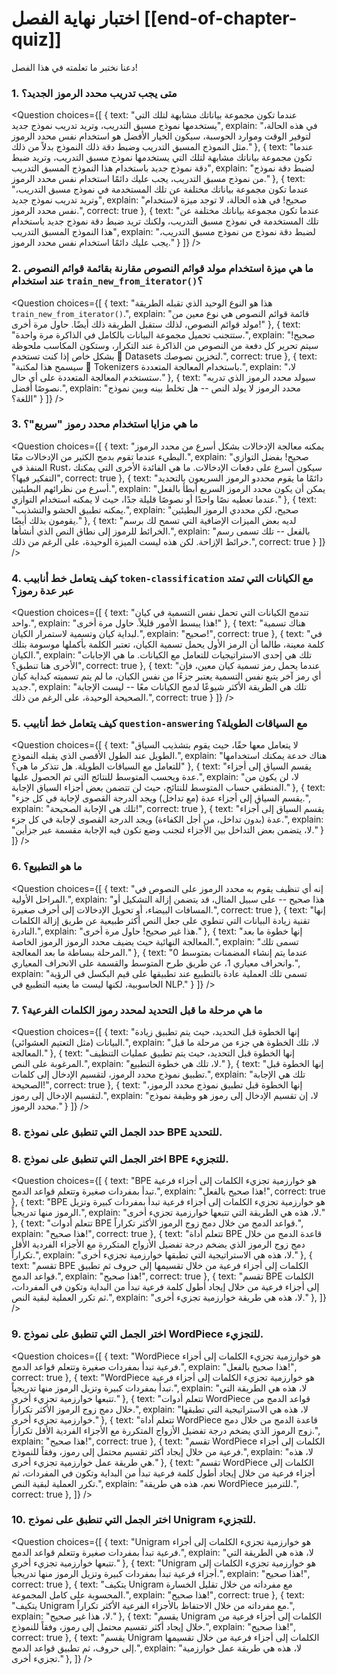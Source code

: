<!-- DISABLE-FRONTMATTER-SECTIONS -->

# اختبار نهاية الفصل [[end-of-chapter-quiz]]

<CourseFloatingBanner
    chapter={6}
    classNames="absolute z-10 right-0 top-0"
/>

دعنا نختبر ما تعلمته في هذا الفصل!

### 1. متى يجب تدريب محدد الرموز الجديد؟

<Question
	choices={[
		{
			text: "عندما تكون مجموعة بياناتك مشابهة لتلك التي يستخدمها نموذج مسبق التدريب، وتريد تدريب نموذج جديد",
			explain: "في هذه الحالة، لتوفير الوقت وموارد الحوسبة، سيكون الخيار الأفضل هو استخدام نفس محدد الرموز مثل النموذج المسبق التدريب وضبط دقة ذلك النموذج بدلاً من ذلك."
		},
		{
			text: "عندما تكون مجموعة بياناتك مشابهة لتلك التي يستخدمها نموذج مسبق التدريب، وتريد ضبط دقة نموذج جديد باستخدام هذا النموذج المسبق التدريب",
			explain: "لضبط دقة نموذج من نموذج مسبق التدريب، يجب عليك دائمًا استخدام نفس محدد الرموز."
		},
		{
			text: "عندما تكون مجموعة بياناتك مختلفة عن تلك المستخدمة في نموذج مسبق التدريب، وتريد تدريب نموذج جديد",
			explain: "صحيح! في هذه الحالة، لا توجد ميزة لاستخدام نفس محدد الرموز.",
            correct: true
		},
        {
			text: "عندما تكون مجموعة بياناتك مختلفة عن تلك المستخدمة في نموذج مسبق التدريب، ولكنك تريد ضبط دقة نموذج جديد باستخدام هذا النموذج المسبق التدريب",
			explain: "لضبط دقة نموذج من نموذج مسبق التدريب، يجب عليك دائمًا استخدام نفس محدد الرموز."
		}
	]}
/>

### 2. ما هي ميزة استخدام مولد قوائم النصوص مقارنة بقائمة قوائم النصوص عند استخدام `train_new_from_iterator()`؟

<Question
	choices={[
		{
			text: "هذا هو النوع الوحيد الذي تقبله الطريقة <code>train_new_from_iterator()</code>.",
			explain: "قائمة قوائم النصوص هي نوع معين من مولد قوائم النصوص، لذلك ستقبل الطريقة ذلك أيضًا. حاول مرة أخرى!"
		},
		{
			text: "ستتجنب تحميل مجموعة البيانات بالكامل في الذاكرة مرة واحدة.",
			explain: "صحيح! سيتم تحرير كل دفعة من النصوص من الذاكرة عند التكرار، وستكون المكاسب ملحوظة بشكل خاص إذا كنت تستخدم 🤗 Datasets لتخزين نصوصك.",
			correct: true
		},
		{
			text: "سيسمح هذا لمكتبة 🤗 Tokenizers باستخدام المعالجة المتعددة.",
			explain: "لا، ستستخدم المعالجة المتعددة على أي حال."
		},
        {
			text: "سيولد محدد الرموز الذي تدربه نصوصًا أفضل.",
			explain: "محدد الرموز لا يولد النص -- هل تخلط بينه وبين نموذج اللغة؟"
		}
	]}
/>

### 3. ما هي مزايا استخدام محدد رموز "سريع"؟

<Question
	choices={[
		{
			text: "يمكنه معالجة الإدخالات بشكل أسرع من محدد الرموز البطيء عندما تقوم بدمج الكثير من الإدخالات معًا.",
			explain: "صحيح! بفضل التوازي المنفذ في Rust، سيكون أسرع على دفعات الإدخالات. ما هي الفائدة الأخرى التي يمكنك التفكير فيها؟",
			correct: true
		},
		{
			text: "دائمًا ما يقوم محددو الرموز السريعون بالتحديد أسرع من نظرائهم البطيئين.",
			explain: "يمكن أن يكون محدد الرموز السريع أبطأ بالفعل عندما تعطيه نصًا واحدًا أو نصوصًا قليلة جدًا، حيث لا يمكنه استخدام التوازي."
		},
		{
			text: "يمكنه تطبيق الحشو والتشذيب.",
			explain: "صحيح، لكن محددي الرموز البطيئين يقومون بذلك أيضًا."
		},
        {
			text: "لديه بعض الميزات الإضافية التي تسمح لك برسم الخرائط للرموز إلى نطاق النص الذي أنشأها.",
			explain: "بالفعل -- تلك تسمى رسم خرائط الإزاحة. لكن هذه ليست الميزة الوحيدة، على الرغم من ذلك.",
			correct: true
		}
	]}
/>

### 4. كيف يتعامل خط أنابيب `token-classification` مع الكيانات التي تمتد عبر عدة رموز؟

<Question
	choices={[
		{
			text: "تندمج الكيانات التي تحمل نفس التسمية في كيان واحد.",
			explain: "هذا يبسط الأمور قليلاً. حاول مرة أخرى!"
		},
		{
			text: "هناك تسمية لبداية كيان وتسمية لاستمرار الكيان.",
			explain: "صحيح!",
			correct: true
		},
		{
			text: "في كلمة معينة، طالما أن الرمز الأول يحمل تسمية الكيان، تعتبر الكلمة بأكملها موسومة بتلك الكيان.",
			explain: "تلك هي إحدى الاستراتيجيات للتعامل مع الكيانات. ما هي الإجابات الأخرى هنا تنطبق؟",
			correct: true
		},
        {
			text: "عندما يحمل رمز تسمية كيان معين، فإن أي رمز آخر يتبع نفس التسمية يعتبر جزءًا من نفس الكيان، ما لم يتم تسميته كبداية كيان جديد.",
			explain: "تلك هي الطريقة الأكثر شيوعًا لدمج الكيانات معًا -- ليست الإجابة الصحيحة الوحيدة، على الرغم من ذلك.",
			correct: true
		}
	]}
/>

### 5. كيف يتعامل خط أنابيب `question-answering` مع السياقات الطويلة؟

<Question
	choices={[
		{
			text: "لا يتعامل معها حقًا، حيث يقوم بتشذيب السياق الطويل عند الطول الأقصى الذي يقبله النموذج.",
			explain: "هناك خدعة يمكنك استخدامها للتعامل مع السياقات الطويلة. هل تتذكر ما هي؟"
		},
		{
			text: "يقسم السياق إلى أجزاء عدة ويحسب المتوسط للنتائج التي تم الحصول عليها.",
			explain: "لا، لن يكون من المنطقي حساب المتوسط للنتائج، حيث لن تتضمن بعض أجزاء السياق الإجابة."
		},
		{
			text: "يقسم السياق إلى أجزاء عدة (مع تداخل) ويجد الدرجة القصوى لإجابة في كل جزء.",
			explain: "تلك هي الإجابة الصحيحة!",
			correct: true
		},
        {
			text: "يقسم السياق إلى أجزاء عدة (بدون تداخل، من أجل الكفاءة) ويجد الدرجة القصوى لإجابة في كل جزء.",
			explain: "لا، يتضمن بعض التداخل بين الأجزاء لتجنب وضع تكون فيه الإجابة مقسمة عبر جزأين."
		}
	]}
/>

### 6. ما هو التطبيع؟

<Question
	choices={[
		{
			text: "إنه أي تنظيف يقوم به محدد الرموز على النصوص في المراحل الأولية.",
			explain: "هذا صحيح -- على سبيل المثال، قد يتضمن إزالة التشكيل أو المسافات البيضاء، أو تحويل الإدخالات إلى أحرف صغيرة.",
			correct: true
		},
		{
			text: "إنها تقنية زيادة البيانات التي تنطوي على جعل النص أكثر طبيعية عن طريق إزالة الكلمات النادرة.",
			explain: "هذا غير صحيح! حاول مرة أخرى."
		},
		{
			text: "إنها خطوة ما بعد المعالجة النهائية حيث يضيف محدد الرموز الرموز الخاصة.",
			explain: "تسمى تلك المرحلة ببساطة ما بعد المعالجة."
		},
        {
			text: "عندما يتم إنشاء المضمنات بمتوسط 0 وانحراف معياري 1، عن طريق طرح المتوسط والقسمة على الانحراف المعياري.",
			explain: "تسمى تلك العملية عادة بالتطبيع عند تطبيقها على قيم البكسل في الرؤية الحاسوبية، لكنها ليست ما يعنيه التطبيع في NLP."
		}
	]}
/>

### 7. ما هي مرحلة ما قبل التحديد لمحدد رموز الكلمات الفرعية؟

<Question
	choices={[
		{
			text: "إنها الخطوة قبل التحديد، حيث يتم تطبيق زيادة البيانات (مثل التعتيم العشوائي).",
			explain: "لا، تلك الخطوة هي جزء من مرحلة ما قبل المعالجة."
		},
		{
			text: "إنها الخطوة قبل التحديد، حيث يتم تطبيق عمليات التنظيف المرغوبة على النص.",
			explain: "لا، تلك هي خطوة التطبيع."
		},
		{
			text: "إنها الخطوة قبل تطبيق نموذج محدد الرموز، لتقسيم الإدخال إلى كلمات.",
			explain: "تلك هي الإجابة الصحيحة!",
			correct: true
		},
        {
			text: "إنها الخطوة قبل تطبيق نموذج محدد الرموز، لتقسيم الإدخال إلى رموز.",
			explain: "لا، إن تقسيم الإدخال إلى رموز هو وظيفة نموذج محدد الرموز."
		}
	]}
/>

### 8. حدد الجمل التي تنطبق على نموذج BPE للتحديد.
### 8. اختر الجمل التي تنطبق على نموذج BPE للتجزيء.

<Question
	choices={[
		{
			text: "BPE هو خوارزمية تجزيء الكلمات إلى أجزاء فرعية تبدأ بمفردات صغيرة وتتعلم قواعد الدمج.",
			explain: "هذا صحيح بالفعل!",
			correct: true
		},
		{
			text: "BPE هو خوارزمية تجزيء الكلمات إلى أجزاء فرعية تبدأ بمفردات كبيرة وتزيل الرموز منها تدريجياً.",
			explain: "لا، هذه هي الطريقة التي تتبعها خوارزمية تجزيء أخرى."
		},
		{
			text: "تتعلم أدوات BPE قواعد الدمج من خلال دمج زوج الرموز الأكثر تكراراً.",
			explain: "هذا صحيح!",
			correct: true
		},
		{
			text: "تتعلم أداة BPE قاعدة الدمج من خلال دمج زوج الرموز الذي يضخم درجة تفضيل الأزواج المتكررة مع الأجزاء الفردية الأقل تكراراً.",
			explain: "لا، هذه هي الاستراتيجية التي تطبقها خوارزمية تجزيء أخرى."
		},
		{
			text: "تقسم BPE الكلمات إلى أجزاء فرعية من خلال تقسيمها إلى حروف ثم تطبيق قواعد الدمج.",
			explain: "هذا صحيح!",
			correct: true
		},
		{
			text: "تقسم BPE الكلمات إلى أجزاء فرعية من خلال إيجاد أطول كلمة فرعية تبدأ من البداية وتكون في المفردات، ثم تكرر العملية لبقية النص.",
			explain: "لا، هذه هي طريقة خوارزمية تجزيء أخرى."
		},
	]}
/>

### 9. اختر الجمل التي تنطبق على نموذج WordPiece للتجزيء.

<Question
	choices={[
		{
			text: "WordPiece هو خوارزمية تجزيء الكلمات إلى أجزاء فرعية تبدأ بمفردات صغيرة وتتعلم قواعد الدمج.",
			explain: "هذا صحيح بالفعل!",
			correct: true
		},
		{
			text: "WordPiece هو خوارزمية تجزيء الكلمات إلى أجزاء فرعية تبدأ بمفردات كبيرة وتزيل الرموز منها تدريجياً.",
			explain: "لا، هذه هي الطريقة التي تتبعها خوارزمية تجزيء أخرى."
		},
		{
			text: "تتعلم أدوات WordPiece قواعد الدمج من خلال دمج زوج الرموز الأكثر تكراراً.",
			explain: "لا، هذه هي الاستراتيجية التي تطبقها خوارزمية تجزيء أخرى."
		},
		{
			text: "تتعلم أداة WordPiece قاعدة الدمج من خلال دمج زوج الرموز الذي يضخم درجة تفضيل الأزواج المتكررة مع الأجزاء الفردية الأقل تكراراً.",
			explain: "هذا صحيح!",
			correct: true
		},
		{
			text: "تقسم WordPiece الكلمات إلى أجزاء فرعية من خلال إيجاد أكثر تقسيم محتمل إلى رموز، وفقاً للنموذج.",
			explain: "لا، هذه هي طريقة عمل خوارزمية تجزيء أخرى."
		},
		{
			text: "تقسم WordPiece الكلمات إلى أجزاء فرعية من خلال إيجاد أطول كلمة فرعية تبدأ من البداية وتكون في المفردات، ثم تكرر العملية لبقية النص.",
			explain: "نعم، هذه هي طريقة WordPiece للترميز.",
			correct: true
		},
	]}
/>

### 10. اختر الجمل التي تنطبق على نموذج Unigram للتجزيء.

<Question
	choices={[
		{
			text: "Unigram هو خوارزمية تجزيء الكلمات إلى أجزاء فرعية تبدأ بمفردات صغيرة وتتعلم قواعد الدمج.",
			explain: "لا، هذه هي الطريقة التي تتبعها خوارزمية تجزيء أخرى."
		},
		{
			text: "Unigram هو خوارزمية تجزيء الكلمات إلى أجزاء فرعية تبدأ بمفردات كبيرة وتزيل الرموز منها تدريجياً.",
			explain: "هذا صحيح!",
			correct: true
		},
		{
			text: "يتكيف Unigram مع مفرداته من خلال تقليل الخسارة المحسوبة على كامل المجموعة.",
			explain: "هذا صحيح!",
			correct: true
		},
		{
			text: "يتكيف Unigram مع مفرداته من خلال الاحتفاظ بالأجزاء الفرعية الأكثر تكراراً.",
			explain: "لا، هذا غير صحيح."
		},
		{
			text: "يقسم Unigram الكلمات إلى أجزاء فرعية من خلال إيجاد أكثر تقسيم محتمل إلى رموز، وفقاً للنموذج.",
			explain: "هذا صحيح!",
			correct: true
		},
		{
			text: "يقسم Unigram الكلمات إلى أجزاء فرعية من خلال تقسيمها إلى حروف، ثم تطبيق قواعد الدمج.",
			explain: "لا، هذه هي طريقة عمل خوارزمية تجزيء أخرى."
		},
	]}
/>
